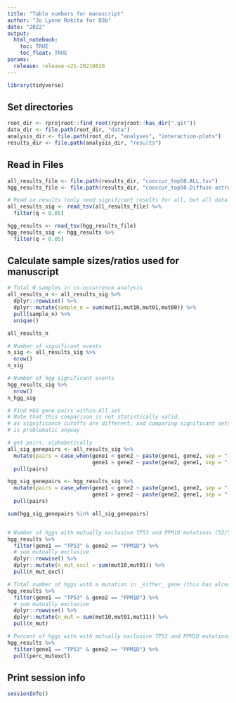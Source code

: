 ```yaml
---
title: "Table numbers for manuscript"
author: "Jo Lynne Rokita for D3b"
date: "2022"
output: 
  html_notebook:
    toc: TRUE
    toc_float: TRUE
params:
  release: release-v21-20210820
---
```


```r
library(tidyverse)
```

## Set directories 
```r
root_dir <- rprojroot::find_root(rprojroot::has_dir(".git"))
data_dir <- file.path(root_dir, "data")
analysis_dir <- file.path(root_dir, "analyses", "interaction-plots")
results_dir <- file.path(analysis_dir, "results")
```

## Read in Files
```r
all_results_file <- file.path(results_dir, "cooccur_top50.ALL.tsv")
hgg_results_file <- file.path(results_dir, "cooccur_top50.Diffuse-astrocytic-and-oligodendroglial-tumor.tsv")

# Read in results (only need significant results for all, but all data for hgg)
all_results_sig <- read_tsv(all_results_file) %>%
  filter(q < 0.05)

hgg_results <- read_tsv(hgg_results_file) 
hgg_results_sig <- hgg_results %>%
  filter(q < 0.05)
```

## Calculate sample sizes/ratios used for manuscript

```r
# Total N samples in co-occurrence analysis
all_results_n <- all_results_sig %>%
  dplyr::rowwise() %>%
  dplyr::mutate(sample_n = sum(mut11,mut10,mut01,mut00)) %>%
  pull(sample_n) %>%
  unique()

all_results_n
```


```r
# Number of significant events
n_sig <- all_results_sig %>%
  nrow()
n_sig

# Number of hgg significant events
hgg_results_sig %>%
  nrow()
n_hgg_sig

# Find HGG gene pairs within All set
# Note that this comparison is not statistically valid, 
# as significance cutoffs are different, and comparing significant sets 
# is problematic anyway

# get pairs, alphabetically
all_sig_genepairs <- all_results_sig %>%
  mutate(pairs = case_when(gene1 < gene2 ~ paste(gene1, gene2, sep = "-"),
                           gene1 > gene2 ~ paste(gene2, gene1, sep = "-"))) %>%
  pull(pairs)

hgg_sig_genepairs <- hgg_results_sig %>%
  mutate(pairs = case_when(gene1 < gene2 ~ paste(gene1, gene2, sep = "-"),
                           gene1 > gene2 ~ paste(gene2, gene1, sep = "-"))) %>%
  pull(pairs)

sum(hgg_sig_genepairs %in% all_sig_genepairs)


# Number of hggs with mutually exclusive TP53 and PPM1D mutations (52/54)
hgg_results %>%
  filter(gene1 == "TP53" & gene2 == "PPM1D") %>%
  # sum mutually exclusive
  dplyr::rowwise() %>%
  dplyr::mutate(n_mut_excl = sum(mut10,mut01)) %>%
  pull(n_mut_excl)

# Total number of hggs with a mutation in _either_ gene (this has already gone into the `perc_mutexcl` calculation)
hgg_results %>%
  filter(gene1 == "TP53" & gene2 == "PPM1D") %>%
  # sum mutually exclusive
  dplyr::rowwise() %>%
  dplyr::mutate(n_mut = sum(mut10,mut01,mut11)) %>%
  pull(n_mut)

# Percent of hggs with with mutually exclusive TP53 and PPM1D mutations
hgg_results %>%
  filter(gene1 == "TP53" & gene2 == "PPM1D") %>%
  pull(perc_mutexcl)
```

## Print session info
```r
sessionInfo()
```